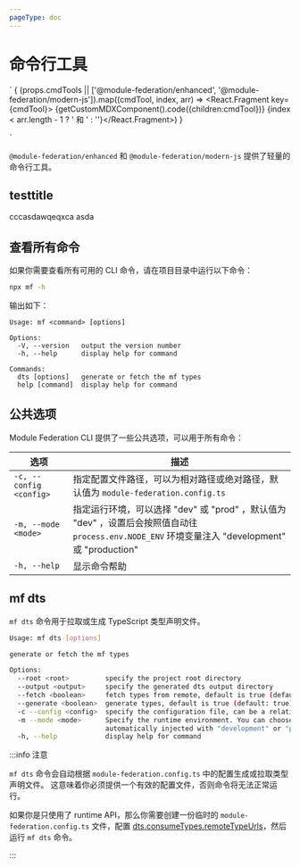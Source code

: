 ```yaml
---
pageType: doc
---
```


# 命令行工具



`
{
(props.cmdTools || ['@module-federation/enhanced', '@module-federation/modern-js']).map((cmdTool, index, arr) => <React.Fragment key={cmdTool}>
{getCustomMDXComponent().code({children:cmdTool})}
{index < arr.length - 1 ? ' 和 ' : ''}</React.Fragment>)
}

`

`@module-federation/enhanced` 和 `@module-federation/modern-js` 提供了轻量的命令行工具。

## testtitle
cccasdawqeqxca asda
## 查看所有命令

如果你需要查看所有可用的 CLI 命令，请在项目目录中运行以下命令：

```bash
npx mf -h
```

输出如下：

```text
Usage: mf <command> [options]

Options:
  -V, --version   output the version number
  -h, --help      display help for command

Commands:
  dts [options]   generate or fetch the mf types
  help [command]  display help for command
```

## 公共选项

Module Federation CLI 提供了一些公共选项，可以用于所有命令：

| 选项                       | 描述                                                                                                              |
| -------------------------- | ----------------------------------------------------------------------------------------------------------------- |
| `-c, --config <config>`    | 指定配置文件路径，可以为相对路径或绝对路径，默认值为 `module-federation.config.ts`      |
| `-m, --mode <mode>`        | 指定运行环境，可以选择 "dev" 或 "prod" ，默认值为 "dev" ，设置后会按照值自动往 `process.env.NODE_ENV` 环境变量注入  "development" 或 "production"   |
| `-h, --help`               | 显示命令帮助                                                                                                      |

## mf dts

`mf dts` 命令用于拉取或生成 TypeScript 类型声明文件。

```bash
Usage: mf dts [options]

generate or fetch the mf types

Options:
  --root <root>         specify the project root directory
  --output <output>     specify the generated dts output directory
  --fetch <boolean>     fetch types from remote, default is true (default: true)
  --generate <boolean>  generate types, default is true (default: true)
  -c --config <config>  specify the configuration file, can be a relative or absolute path
  -m --mode <mode>      Specify the runtime environment. You can choose "dev" or "prod". The default value is "dev". After setting, the process.env.NODE_ENV environment variable will be
                        automatically injected with "development" or "production" according to the value. (default: "dev")
  -h, --help            display help for command
```

:::info 注意

`mf dts` 命令会自动根据 `module-federation.config.ts` 中的配置生成或拉取类型声明文件。 这意味着你必须提供一个有效的配置文件，否则命令将无法正常运行。

如果你是只使用了 runtime API，那么你需要创建一份临时的 `module-federation.config.ts` 文件，配置 [dts.consumeTypes.remoteTypeUrls](../../configure/dts#remotetypeurls)，然后运行 `mf dts` 命令。

:::
